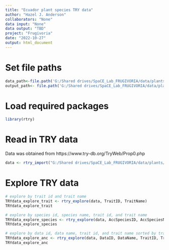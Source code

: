 ```yaml
---
title: "Ecuador plant species TRY data"
author: "Hazel J. Anderson"
collaborators: "None"
data input: "None"
data output: "TBD"
project: "Frugivoria"
date: "2022-10-27"
output: html_document
---
```



# Set file paths
```r
data_path<-file.path('G:/Shared drives/SpaCE_Lab_FRUGIVORIA/data/plants/L0')
output_path<- file.path('G:/Shared drives/SpaCE_Lab_FRUGIVORIA/data/plants/L0')
```

# Load required packages
```r
library(rtry)
```

# Read in TRY data
Data was obtained from https://www.try-db.org/TryWeb/Prop0.php 
```r
data <- rtry_import("G:/Shared drives/SpaCE_Lab_FRUGIVORIA/data/plants/L0/TRY/TRY_Ecuador_PublicData_10192020.txt")
```
# Explore TRY data
```r
# explore by trait id and trait name
TRYdata_explore_trait <- rtry_explore(data, TraitID, TraitName)
TRYdata_explore_trait

# explore by species id, species name, trait id, and trait name
TRYdata_explore_species <- rtry_explore(data, AccSpeciesID, AccSpeciesName, TraitID, TraitName)
TRYdata_explore_species

# explore by data id, data name, trait id, and trait name sorted by trait id
TRYdata_explore_anc <- rtry_explore(data, DataID, DataName, TraitID, TraitName, sortBy = TraitID)
TRYdata_explore_anc
```

